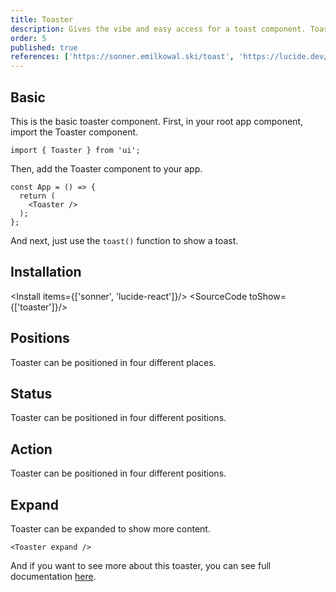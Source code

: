 ```yaml
---
title: Toaster
description: Gives the vibe and easy access for a toast component. Toasts show quick, temporary alerts about actions, errors, or other events in an app.
order: 5
published: true
references: ['https://sonner.emilkowal.ski/toast', 'https://lucide.dev/icons']
---
```


## Basic
This is the basic toaster component.
First, in your root app component, import the Toaster component.
```tsx
import { Toaster } from 'ui';
```
Then, add the Toaster component to your app.
```tsx
const App = () => {
  return (
    <Toaster />
  );
};
```
And next, just use the `toast()` function to show a toast.

<How toUse="statuses/toaster-demo" />

## Installation
<Install items={['sonner', 'lucide-react']}/>
<SourceCode toShow={['toaster']}/>

## Positions
Toaster can be positioned in four different places.
<How toUse="statuses/toaster-positions-demo" />

## Status
Toaster can be positioned in four different positions.
<How toUse="statuses/toaster-status-demo" />

## Action
Toaster can be positioned in four different positions.
<How toUse="statuses/toaster-action-demo" />

## Expand
Toaster can be expanded to show more content.
```tsx
<Toaster expand />
```

And if you want to see more about this toaster, you can see full documentation [here](https://sonner.emilkowal.ski/toast).
